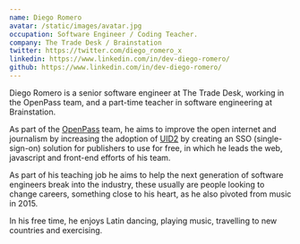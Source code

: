 ```yaml
---
name: Diego Romero
avatar: /static/images/avatar.jpg
occupation: Software Engineer / Coding Teacher.
company: The Trade Desk / Brainstation
twitter: https://twitter.com/diego_romero_x
linkedin: https://www.linkedin.com/in/dev-diego-romero/
github: https://www.linkedin.com/in/dev-diego-romero/
---
```


Diego Romero is a senior software engineer at The Trade Desk, working in the OpenPass team, and a part-time teacher in software engineering at Brainstation. 

As part of the [OpenPass](https://myopenpass.com/) team, he aims to improve the open internet and journalism by increasing the adoption of [UID2](https://unifiedid.com/) by creating an SSO (single-sign-on) solution for publishers to use for free, in which he leads the web, javascript and front-end efforts of his team.

As part of his teaching job he aims to help the next generation of software engineers break into the industry, these usually are people looking to change careers, something close to his heart, as he also pivoted from music in 2015.

In his free time, he enjoys Latin dancing, playing music, travelling to new countries and exercising.